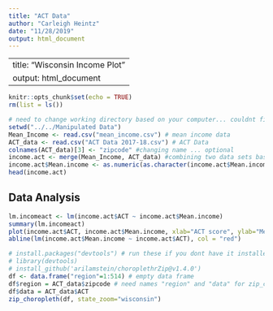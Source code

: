 ```yaml
---
title: "ACT Data"
author: "Carleigh Heintz"
date: "11/28/2019"
output: html_document
---
```


---
title: "Wisconsin Income Plot"
output: html_document
---
```r
knitr::opts_chunk$set(echo = TRUE)
rm(list = ls())
```


```r
# need to change working directory based on your computer... couldnt figure out how to generalize this
setwd("../../Manipulated Data")
Mean_Income <- read.csv("mean_income.csv") # mean income data
ACT_data <- read.csv("ACT Data 2017-18.csv") # ACT Data
colnames(ACT_data)[3] <- "zipcode" #changing name ... optional
income.act <- merge(Mean_Income, ACT_data) #combining two data sets based on zipcode
income.act$Mean.income <- as.numeric(as.character(income.act$Mean.income)) #converting from factor to numeric
head(income.act)
```

## Data Analysis
```r
lm.incomeact <- lm(income.act$ACT ~ income.act$Mean.income)
summary(lm.incomeact)
plot(income.act$ACT, income.act$Mean.income, xlab="ACT score", ylab="Mean income")
abline(lm(income.act$Mean.income ~ income.act$ACT), col = "red")
```

```r
# install.packages("devtools") # run these if you dont have it installed
# library(devtools)
# install_github('arilamstein/choroplethrZip@v1.4.0')
df <- data.frame("region"=1:514) # empty data frame
df$region = ACT_data$zipcode # need names "region" and "data" for zip_chloropleth function
df$data = ACT_data$ACT
zip_choropleth(df, state_zoom="wisconsin")
```
